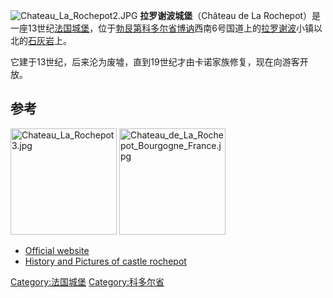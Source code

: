 [[File:Chateau_La_Rochepot2.JPG|right]]
'''拉罗谢波城堡'''（Château de La Rochepot）是一座13世纪[[法国|法国]][[城堡|城堡]]，位于[[勃艮第|勃艮第]][[科多尔省|科多尔省]][[博讷|博讷]]西南6号国道上的[[拉罗谢波|拉罗谢波]]小镇以北的[[石灰岩|石灰岩]]上。

它建于13世纪，后来沦为废墟，直到19世纪才由卡诺家族修复，现在向游客开放。

==参考==
[[File:Chateau_La_Rochepot3.jpg|170px]]
[[File:Chateau_de_La_Rochepot_Bourgogne_France.jpg|170px]]
* [https://web.archive.org/web/20061210200921/http://www.larochepot.com/exploen.html Official website]
* [https://web.archive.org/web/20101209053902/http://www.montjoye.net/chateau_de_la_rochepot History and Pictures of castle rochepot]
{{Coord|46|57|33|N|4|40|52|E|region:FR_type:landmark|display=title}}
[[Category:法国城堡|Category:法国城堡]]
[[Category:科多尔省|Category:科多尔省]]
